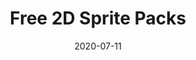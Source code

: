 ---
title: Free 2D Sprite Packs
date: 2020-07-11
category:
  - 2D Art
  - UI / UX
external_link: https://www.timofeydraws.com/free-stuff
related_engine: Any Engine
externals_profile:
    name: Timofy Sosin
---